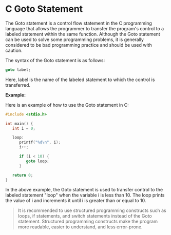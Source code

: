 # C Goto Statement

The Goto statement is a control flow statement in the C programming language that allows the programmer to transfer the program's control to a labeled statement within the same function. Although the Goto statement can be used to solve some programming problems, it is generally considered to be bad programming practice and should be used with caution.

The syntax of the Goto statement is as follows:

```c
goto label;
```

Here, label is the name of the labeled statement to which the control is transferred.

__Example:__

Here is an example of how to use the Goto statement in C:

```c
#include <stdio.h>

int main() {
   int i = 0;

   loop:
      printf("%d\n", i);
      i++;

      if (i < 10) {
         goto loop;
      }

   return 0;
}
```

In the above example, the Goto statement is used to transfer control to the labeled statement "loop" when the variable i is less than 10. The loop prints the value of i and increments it until i is greater than or equal to 10.

> It is recommended to use structured programming constructs such as loops, if statements, and switch statements instead of the Goto statement. Structured programming constructs make the program more readable, easier to understand, and less error-prone.